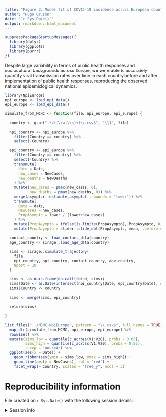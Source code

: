 ```yaml
---
title: "Figure 2: Model fit of COVID-19 incidence across European countries."
author: "Hugo Gruson"
date: "`r Sys.Date()`"
output: rmarkdown::html_document
---
```


```r
suppressPackageStartupMessages({
  library(dplyr)
  library(ggplot2)
  library(purrr)
})
```

Despite large variability in terms of public health responses and sociocultural backgrounds across Europe, we were able to accurately quantify viral transmission rates over time in each country before and after implementation of public health responses, reproducing the observed national epidemiological dynamics.

```r
library(NpiEurope)
npi_europe <- load_npi_data()
epi_europe <- load_epi_data()
```

```r
simulate_from_MCMC <- function(file, npi_europe, epi_europe) {
  
  country <- gsub(".*/((\\w|\\s)+)\\.csv$", "\\1", file)
  
  npi_country <- npi_europe %>%
    filter(Country == country) %>%
    select(-Country)
  
  epi_country <- epi_europe %>%
    filter(Country == country) %>%
    select(-Country) %>%
    transmute(
      date = Date,
      new_cases = NewCases,
      new_deaths = NewDeaths
    ) %>%
    mutate(new_cases = pmax(new_cases, 0),
           new_deaths = pmax(new_deaths, 0)) %>%
    merge(asymptor::estimate_asympto(., bounds = "lower")) %>%
    transmute(
      Date = date,
      NewCases = new_cases,
      PropAsympto = lower / (lower+new_cases)
    ) %>%
    mutate(PropAsympto = ifelse(is.finite(PropAsympto), PropAsympto, 0)) %>%
    mutate(PropAsympto = slider::slide_dbl(PropAsympto, mean, .before = 3, .after = 3, .complete = FALSE))

  contact_country <- load_contact_data(country)
  age_country <- sirage::load_age_data(country)

  sims <- sirage::simulate_trajectory(
    file,
    epi_country, npi_country, contact_country, age_country,
    Npost = 10
  )
  
  sims <- as.data.frame(do.call(rbind, sims))
  sims$Date <- as.Date(intersect(npi_country$Date, epi_country$Date), origin = "1970-01-01")
  sims$Country <- country
  
  sims <- merge(sims, epi_country)
  
  return(sims)
  
}
```

```r
list.files("../MCMC_NpiEurope", pattern = "\\.csv$", full.names = TRUE) %>%
  map_dfr(simulate_from_MCMC, npi_europe, epi_europe) %>%
  rowwise() %>%
  mutate(sims_low = quantile(c_across(V1:V20), probs = 0.05),
         sims_high = quantile(c_across(V1:V20), probs = 0.95),
         .keep = "unused") %>%
  ggplot(aes(x = Date)) +
    geom_ribbon(aes(ymin = sims_low, ymax = sims_high)) +
    geom_line(aes(y = NewCases), col = "red") +
    facet_wrap(~ Country, scales = "free_y", ncol = 3)
```
# Reproducibility information

File created on `r Sys.Date()` with the following session details:

<details>
<summary>Session info</summary>

```r
sessionInfo()
```

</details>

